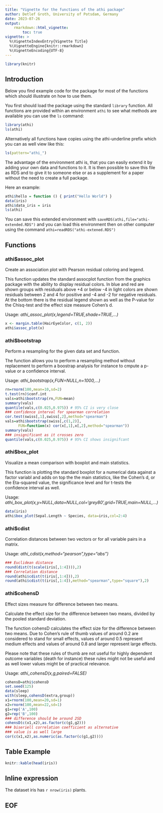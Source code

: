 ```yaml
---
title: "Vignette for the functions of the athi package"
author: Detlef Groth, University of Potsdam, Germany
date: 2023-07-26
output: 
    rmarkdown::html_vignette:
        toc: true
vignette: >
  %\VignetteIndexEntry{Vignette Title}
  %\VignetteEngine{knitr::rmarkdown}
  %\VignetteEncoding{UTF-8}
---
```


```r
library(knitr)
```

## Introduction

Below you find example code for the package for most of the  functions  which
should illustrate on how to use them.

You first should load the package using the standard  `library`  function. All
functions are provided  within an  environment  `athi` to see what methods are
available you can use the `ls` command:

```r
library(athi)
ls(athi)
```

Alternatively all functions have copies using the athi-underline  prefix which
you can as well view like this:

```r
ls(pattern="athi_")
```

The  advantage of the  environment  athi is, that you can easily extend it by
adding  your own data and  functions  to it. It is then  possible to save this
file  as RDS and to give it to  someone  else or as a  supplement  for a paper
without the need to create a full package.

Here an example:

```r
athi$hello = function () { print("Hello World") }
data(iris)
athi$data_iris = iris
ls(athi)
```

You      can       save       this       extended       environment       with
`saveRDS(athi,file="athi-extended.RDS")`  and you can  load  this  environment
then on other computer using the command `athi=readRDS("athi-extened.RDS")`


## Functions 

### athi$assoc_plot

Create an association plot with Pearson residual coloring and legend.

This function updates the standard assocplot function from the graphics package 
with the ability to display residual colors. In blue and red are shown groups with 
residuals  above +4 or below -4 in light colors are shown residuals  between 2
and 4 for positive and -4 and -2 for negative  residuals.  At the bottom there
is the residual legend shown as well as the P-value for the Chisq-test and the
effect size measure Cohen's d.

Usage: *athi_assoc_plot(x,legend=TRUE,shade=TRUE,...)*

```r
x <- margin.table(HairEyeColor, c(1, 2))
athi$assoc_plot(x)
```

### athi$bootstrap

Perform a resampling for the given data set and function. 

The function allows you to perform a resampling method without replacement to perform
a boostrap analysis for instance to cmpute a p-value or a confidence interval.

Usage: *athi_bootstrap(x,FUN=NULL,n=1000,...)*

```r
rn=rnorm(100,mean=10,sd=2)
t.test(rn)$conf.int
vals=athi$bootstrap(rn,FUN=mean)
summary(vals)
quantile(vals,c(0.025,0.975)) # 95% CI is very close
### confidence interval for spearman correlation
cor.test(swiss[,1],swiss[,2],method="spearman")
vals=athi$bootstrap(swiss[,c(1,2)],
      FUN=function(x) cor(x[,1],x[,2],method="spearman"))
summary(vals)
### insignificant as it crosses zero
quantile(vals,c(0.025,0.975)) # 95% CI shows insignifcant
```

### athi$box_plot

Visualize a mean comparison with boxplot and main statistics.

This function is plotting the standard boxplot for a numerical data against a factor variabl and adds on top the 
the main statistics, like the Cohen's d, or the Eta-squared value, the significance level and for t-tests the  
confidence interval as well.

Usage: *athi_box_plot(x,y=NULL,data=NULL,col='grey80',grid=TRUE,main=NULL,...)*

```r
data(iris)
athi$box_plot(Sepal.Length ~ Species, data=iris,col=2:4)
```

### athi$cdist

Correlation  distances  between  two  vectors or for all  variable  pairs in a
matrix.

Usage: *athi_cdist(x,method="pearson",type="abs")*

```r
### Euclidean distance
round(dist(t(scale(iris[,1:4]))),2)
### Correlation distance
round(athi$cdist(t(iris[,1:4])),2)
round(athi$cdist(t(iris[,1:4]),method="spearman",type="square"),2)
```

### athi$cohensD

Effect sizes measure for difference between two means.

Calculate the effect size for the difference between two means, divided by the pooled standard deviation.

The function cohensD calculates the effect size for the difference between two means.
Due to Cohen's rule of thumb values of around 0.2 are considered to stand 
for small effects, values of around 0.5 represent medium effects and values of around 0.8 
and larger represent large effects. 

Please note that these rules of thumb are not useful for highly dependent 
outcome variables (death for instance) these rules might not be useful and as 
well lower values might be of practical relevance.

Usage: *athi_cohensD(x,g,paired=FALSE)*
 
```r
cohensD=athi$cohensD
set.seed(125)
data(sleep)
with(sleep,cohensD(extra,group))
x1=rnorm(100,mean=20,sd=1)
x2=rnorm(100,mean=22,sd=1)
g1=rep('A',100)
g2=rep('B',100)
### difference should be around 2SD
cohensD(c(x1,x2),as.factor(c(g1,g2)))
### biseriell correlation coefficient as alternative
### value is as well large
cor(c(x1,x2),as.numeric(as.factor(c(g1,g2))))
```


## Table Example

```r
knitr::kable(head(iris))
```

## Inline expression

The dataset iris has `r nrow(iris)` plants.

## EOF



